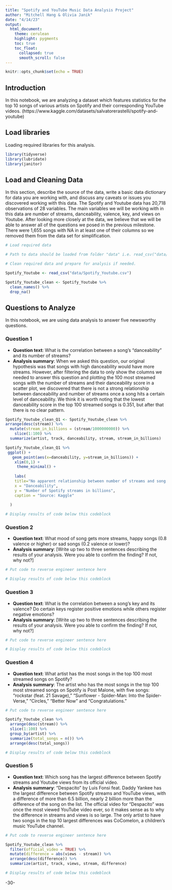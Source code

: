 ```yaml
---
title: "Spotify and YouTube Music Data Analysis Project"
author: "Mitchell Hang & Olivia Janik"
date: "4/14/23"
output:
  html_document:
    theme: cerulean
    highlight: pygments
    toc: true
    toc_float:
      collapsed: true
      smooth_scroll: false
---
```


```r
knitr::opts_chunk$set(echo = TRUE)
```

## Introduction 

In this notebook, we are analyzing a dataset which features statistics for the top 10 songs of various artists on Spotify and their corresponding YouTube videos. (https://www.kaggle.com/datasets/salvatorerastelli/spotify-and-youtube)

## Load libraries

Loading required libraries for this analysis.

```r
library(tidyverse)
library(lubridate)
library(janitor)
```

## Load and Cleaning Data

In this section, describe the source of the data, write a basic data dictionary for data you are working with, and discuss any caveats or issues you discovered working with this data. 
The Spotify and Youtube data has 20,718 observations of 28 variables. The main variables we will be working with in this data are number of streams, danceability, valence, key, and views on Youtube. After looking more closely at the data, we believe that we will be able to answer all of the questions we posed in the previous milestone. There were 1,655 songs with NA in at least one of their columns so we removed them from the data set for simplification.

```r
# Load required data

# Path to data should be loaded from folder "data" i.e. read_csv("data/name_of_data.csv")

# Clean required data and prepare for analysis if needed. 

Spotify_Youtube <- read_csv("data/Spotify_Youtube.csv")

Spotify_Youtube_clean <- Spotify_Youtube %>%
  clean_names() %>%
  drop_na()


```

## Questions to Analyze
In this notebook, we are using data analysis to answer five newsworthy questions.

### Question 1

* **Question text**: What is the correlation between a song’s “danceability” and its number of streams?
* **Analysis summary**: When we asked this question, our original hypothesis was that songs with high danceability would have more streams. However, after filtering the data to only show the columns we needed to answer this question and plotting the 100 most streamed songs with the number of streams and their danceability score in a scatter plot, we discovered that there is not a strong relationship between danceability and number of streams once a song hits a certain level of danceability. We think it is worth noting that the lowest danceability score in the top 100 streamed songs is 0.351, but after that there is no clear pattern.

```r
Spotify_Youtube_clean_Q1 <- Spotify_Youtube_clean %>%
arrange(desc(stream)) %>%
  mutate(stream_in_billions = (stream/1000000000)) %>%
    slice(1:100) %>%
  summarize(artist, track, danceability, stream, stream_in_billions)

Spotify_Youtube_clean_Q1 %>%
 ggplot() +
   geom_point(aes(x=danceability, y=stream_in_billions)) +
    xlim(0,1) +
     theme_minimal() +
    
    labs(
    title="No apparent relationship between number of streams and song's danceability",
    x = "Danceability",
    y = "Number of Spotify streams in billions",
    caption = "Source: Kaggle"
    
  )

# Display results of code below this codeblock

```

### Question 2

* **Question text**: What mood of song gets more streams, happy songs (0.8 valence or higher) or sad songs (0.2 valence or lower)?
* **Analysis summary**: [Write up two to three sentences describing the results of your analysis.  Were you able to confirm the finding? If not, why not?]

```r
# Put code to reverse engineer sentence here

# Display results of code below this codeblock

```

### Question 3

* **Question text**: What is the correlation between a song’s key and its valence? Do certain keys register positive emotions while others register negative emotions?
* **Analysis summary**: [Write up two to three sentences describing the results of your analysis.  Were you able to confirm the finding? If not, why not?]

```r
# Put code to reverse engineer sentence here

# Display results of code below this codeblock

```

### Question 4

* **Question text**: What artist has the most songs in the top 100 most streamed songs on Spotify?
* **Analysis summary**: The artist who has the most songs in the top 100 most streamed songs on Spotify is Post Malone, with five songs: "rockstar (feat. 21 Savage)," "Sunflower - Spider-Man: Into the Spider-Verse," "Circles," "Better Now" and "Congratulations."

```r
# Put code to reverse engineer sentence here

Spotify_Youtube_clean %>%
  arrange(desc(stream)) %>%
  slice(1:100) %>%
  group_by(artist) %>%
  summarize(total_songs = n()) %>%
  arrange(desc(total_songs))

# Display results of code below this codeblock

```

### Question 5

* **Question text**: Which song has the largest difference between Spotify streams and Youtube views from its official video. 
* **Analysis summary**: "Despacito" by Luis Fonsi feat. Daddy Yankee has the largest difference between Spotify streams and YouTube views, with a difference of more than 6.5 billion, nearly 2 billion more than the difference of the song on the list. The official video for "Despacito" was once the most viewed YouTube video ever, so it makes sense as to why the difference in streams and views is so large. The only artist to have two songs in the top 10 largest differences was CoComelon, a children's music YouTube channel. 

```r
# Put code to reverse engineer sentence here

Spotify_Youtube_clean %>%
  filter(official_video = TRUE) %>%
  mutate(difference = abs(views - stream)) %>%
  arrange(desc(difference)) %>%
  summarize(artist, track, views, stream, difference)

# Display results of code below this codeblock

```

-30-